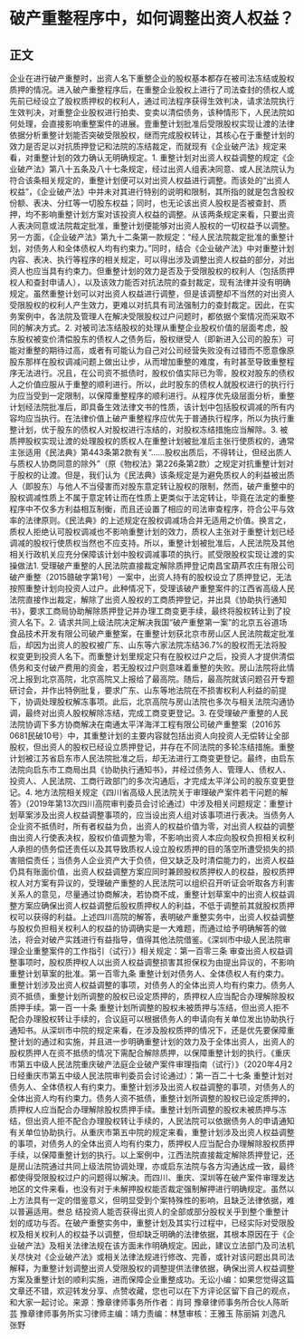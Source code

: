# 破产重整程序中，如何调整出资人权益？
## 正文
企业在进行破产重整时，出资人名下重整企业的股权基本都存在被司法冻结或股权质押的情况。进入破产重整程序后，在重整企业股权上进行了司法查封的债权人或先前已经设立了股权质押权的权利人，通过司法程序获得生效判决，请求法院执行生效判决，对重整企业股权进行拍卖、变卖以清偿债务，该种情形下，人民法院如何处理，会直接影响重整案件的进展。壹重整计划批准后受限股权实现让渡的法律依据分析重整计划能否突破受限股权，继而完成股权转让，其核心在于重整计划的效力是否足以对抗质押登记和法院的冻结裁定，而就现有《企业破产法》规定来看，对重整计划的效力确认无明确规定。1. 重整计划对出资人权益调整的规定《企业破产法》第八十五条及八十七条规定，经过出资人组表决同意、或人民法院认为符合该条相关规定的，重整计划便可以对出资人权益进行调整。而该处的“出资人权益”，《企业破产法》中并未对其进行特别的说明和限制，其所指的就是包含股权份额、表决、分红等一切股东权益；同时，也无论该出资人股权是否被查封、质押，均不影响重整计划方案对该投资人权益的调整。从该两条规定来看，只要出资人表决同意或法院裁定批准，重整计划便能够对出资人股权的一切权益予以调整。另一方面，《企业破产法》第九十二条第一款规定：“经人民法院裁定批准的重整计划，对债务人和全体债权人均有约束力。”同时，结合《企业破产法》中对重整计划内容、表决、执行等程序的相关规定，可以得出涉及调整出资人权益的部分，对出资人也应当具有约束力。但重整计划的效力是否及于受限股权的权利人（包括质押权人和查封申请人），以及该效力能否对抗法院的查封裁定，现有法律并没有明确规定。虽然重整计划可以对出资人权益进行调整，但是该调整却不当然的对出资人受限股权的权利人产生效力，更难以对抗具有司法强制力的查封裁定。因此，在实务案例中，各法院及管理人在解决受限股权过户问题时，都依据个案情况而采取不同的解决方式。2. 对被司法冻结股权的处理从重整企业股权价值的层面考虑，股东股权被变价清偿股东的债权人之债务后，股权继受人（即新进入公司的股东）可能对重整的期待过高，或者有可能认为自己对公司经营失败没有过错而不愿意像原股东那样在股权调减问题上做出让步，从而增加重整的难度，有时甚至导致重整程序无法进行。况且，在公司资不抵债时，股权价值实际已为零，股权对股东的债权人之价值应服从于重整的顺利进行。所以，此时股东的债权人就股权进行的执行行为应当受到一定限制，以保障重整程序的顺利进行。从程序优先级层面分析，重整计划经法院批准后，即具备生效法律文书的性质，该计划中包括股权调减的所有内容均应当执行。在法律价值上破产重整程序应优先于普通执行程序，所以为执行重整计划，优于股东的债权人对股权进行冻结的，对股权冻结措施应当解除。3. 被质押股权实现让渡的处理股权的质权人在重整计划被批准后主张行使质权的，通常主张适用《民法典》第443条第2款有关“……股权出质后，不得转让，但经出质人与质权人协商同意的除外”（原《物权法》第226条第2款）之规定对抗重整计划对于股权的让渡。但是，我们认为《民法典》该条规定是为避免质权人的利益被出质人（即股东）与他人不当侵害而对股东意定转让股权的限制，然而，破产重整中的股权调减性质上不属于意定转让而在性质上更类似于法定转让，毕竟在法定的重整程序中不仅多方利益相互制衡，而且还设置了相应的司法审查程序，符合公平与效率的法律原则。《民法典》的上述规定在股权调减场合并无适用之价值。换言之，质权人拒绝认可股权调减也不影响重整计划的效力，质权人主张对于重整计划已经调减的股权行使质权当然也不应支持。所以，重整计划被批准后，人民法院及其他相关行政机关应充分保障该计划中股权调减事项的执行。贰受限股权实现让渡的实操做法1. 受理破产重整的人民法院直接裁定解除质押登记南昌宝葫芦农庄有限公司破产重整（2015赣破字第1号）一案中，出资人持有的股权设立了质押登记，无法按照重整计划向投资人过户。此种情况下，受理该破产重整案件的江西省高级人民法院直接作出裁定，解除了出资人股权的工商质押登记，并出具《协助执行通知书》，要求工商局协助解除质押登记并办理工商变更手续，最终将股权转让到了投资人名下。2. 请求共同上级法院决定解决我国“破产重整第一案”的北京五谷道场食品技术开发有限公司破产重整案，在重整计划获北京市房山区人民法院裁定批准后，却因为出资人的股权被广东、山东等六家法院冻结36.7%的股权而无法将股权变更到投资人名下。而重整计划里规定只有在股权过户之后，投资人才提供清偿债务和支付破产费用的资金，若无股权过户则意味着重整的失败。房山法院将此情况上报到北京高院，北京高院又上报给了最高院。随后，最高院就该问题召开专题研讨会，并作出特例批复，要求广东、山东等地法院在不损害权利人利益的前提下，协调处理股权解冻事项。此后，北京高院与房山法院也多次与相关法院沟通协调，最终对出资人股权解除冻结，完成工商变更登记。3. 在受理破产重整的人民法院协调下多方协商解决在南通太平洋海洋工程有限公司破产重整案（2016苏0681民破10号）中，其重整计划的主要内容就包括出资人向投资人无偿转让全部股权，但出资人的股权已经设立质押登记，并存在不同法院的多轮冻结措施。重整计划被江苏省启东市人民法院批准之后，却无法进行工商变更登记。最终，由启东法院向启东市工商局出具《协助执行通知书》，并经过债务人、管理人、债权人、投资人、人民法院、工商行政部门的多次沟通后，才完成太平洋公司的股东变更登记。4. 地方法院相关规定《四川省高级人民法院关于审理破产案件若干问题的解答》（2019年第13次四川高院审判委员会讨论通过）中涉及相关问题规定：重整计划草案涉及出资人权益调整事项的，应当设出资人组对该事项进行表决。当债务人企业资不抵债时，所有者权益为负，出资人的权益价值为零，对出资人权益的调整由出资人行使表决权，股权价值调整为零，不影响出资人本应向股权负担相关权利人承担的债务偿还责任以及其导致质权人设立股权质押的目的落空所遭受损失的损害赔偿责任；当债务人企业资产大于负债，但又缺乏及时清偿能力的，出资人权益仍具有账面价值，出资人权益调整方案应同时兼顾股权质押权人的权益，股权质押权人对方案有异议的，受理破产重整的人民法院可以组织召开听证会听取各方利害关系人的意见，尽量通过协商解决，若协商不成，重整计划草案中的出资人权益调整方案应确保出资人权益调整后股权质押权人的利益，不低于调整前其就股权质押权可以获得的利益。上述四川高院的解答，表明破产重整实务中，出资人权益调整与股权负担相关权利人的权益的协调确实是一大难题，而通过给予明确解答的做法，将会对破产实践进行有益指导，值得其他法院借鉴。《深圳市中级人民法院审理企业重整案件的工作指引（试行）》相关规定：第一百零三条 审查出资人权益调整事项时，股权质押权人以出资人权益调整损害其担保权为由提出异议的，不影响重整计划草案的批准。第一百零九条 重整计划对债务人、全体债权人有约束力。重整计划涉及出资人权益调整的事项，对债务人的全体出资人均有约束力。债务人资不抵债，重整计划所调整的股权已设定质押的，质押权人应当配合办理解除股权质押手续。第一百一十条 重整计划所调整的股权未被质押与冻结，但出资人拒不配合办理股权转让手续的，合议庭可以根据债务人的申请向有关单位发出协助执行通知书。从深圳市中院的规定来看，在涉及股权质押的情况下，还是优先要保障重整计划的通过和实施，并且进一步明确重整计划的效力及于全体出资人，出资人的股权质押人在资不抵债的情况下需配合解除质押，以保障重整计划的执行。《重庆市第五中级人民法院重庆破产法庭企业破产案件审理指南（试行）》（2020年4月2日经重庆市第五中级人民法院审判委员会讨论通过）：第一百二十七条 重整计划对债务人、全体债权人有约束力。重整计划涉及出资人权益调整的事项，对债务人的全体出资人均有约束力。债务人资不抵债，重整计划所调整的股权已设定质押的，质押权人应当配合办理解除股权质押手续。重整计划所调整的股权未被质押与冻结，但出资人拒不配合办理股权转让手续的，人民法院可以依据债务人的申请通知有关单位协助执行。从重庆市第五中院的规定来看，重整计划涉及出资人权益调整的事项，对债务人的全体出资人均有约束力，质押权人应当配合办理解除股权质押手续，以保障重整计划的执行。以上案例中，江西法院直接裁定解除质押登记，还是房山法院通过共同上级法院协调处理，亦或启东法院与各方沟通达成一致，最终都使得受限股权过户的问题得以解决。而四川、重庆、深圳等在破产案件审理发达地区的文件来看，也没有对于未解押股权能否裁定强制解押进行明确规定。虽然以上方法具有一定的借鉴意义，但明显受到个案特殊性的影响，且缺乏法律依据，难以普遍适用。叁总 结投资人能否获得出资人的全部或部分股权关乎到整个重整计划的成功与否。在破产重整实务中，重整计划及其实行过程中，已经实际对受限股权及相关权利人的权益予以调整，但却缺乏明确的法律依据，其根本原因在于《企业破产法》及相关法律法规在该方面未作明确规定。因此，建议立法部门及司法机关尽快对《企业破产法》或相关法律法规进行修改、完善，或针对该问题出具司法解释，为重整计划调整出资人受限股权的调整提供法律依据，确保出资人权益调整方案及重整计划的顺利实施，进而保障企业重整成功。无讼小编：如果您觉得这篇文章还不错，欢迎转发分享、点赞收藏，您也可以在下方评论区留下自己的观点，和大家一起讨论。来源：豫章律师事务所作者：肖珂 豫章律师事务所合伙人陈昕芸 豫章律师事务所实习律师主编：靖力责编：林慧审核：王雅玉 陈丽娟 刘逸凡 张野